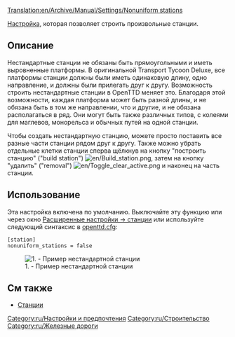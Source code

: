 [[Translation:en/Archive/Manual/Settings/Nonuniform stations]]
{{ru/Необходимо сделать|поправить ссылки после перевода соответствующих страниц}}

[[ru/Archive/Manual/Settings/Расширенные настройки|Настройка]], которая позволяет строить произвольные станции.

== Описание ==
Нестандартные станции не обязаны быть прямоугольными и иметь выровненные платформы.
В оригинальной Transport Tycoon Deluxe, все платформы станции должны были иметь одинаковую длину, одно направление, и должны были прилегать друг к другу.
Возможность строить нестандартные станции в OpenTTD меняет это. Благодаря этой возможности, каждая платформа может быть разной длины, и не обязана быть в том же направлении, что и другие, и не обязана располагаться в ряд. Они могут быть также различных типов, с колеями для маглевов, монорельса и обычных путей на одной станции.

Чтобы создать нестандартную станцию, можете просто поставить все разные части станции рядом друг к другу. Также можно убрать отдельные клетки станции сперва щёлкнув на кнопку "построить станцию" ("build station") [[File:en/Build station.png]], затем на кнопку "удалить" ("removal") [[File:en/Toggle clear active.png]] и наконец на часть станции.

== Использование ==
Эта настройка включена по умолчанию. Выключайте эту функцию или через окно [[en/Archive/Manual/Settings/Advanced Settings/Stations#Nonuniform_stations|Расширенные настройки -> станции]] или используйте следующий синтаксис в [[ru/Archive/Manual/Settings/Openttd.cfg|openttd.cfg]]:
<pre>[station]
nonuniform_stations = false</pre>
[[File:en/Nonuniform.png|center|none|frame|1. - Пример нестандартной станции]]

== См также ==

* [[ru/Manual/Станции|Станции]]

[[Category:ru/Настройки и предпочтения]]
[[Category:ru/Строительство]]
[[Category:ru/Железные дороги]]